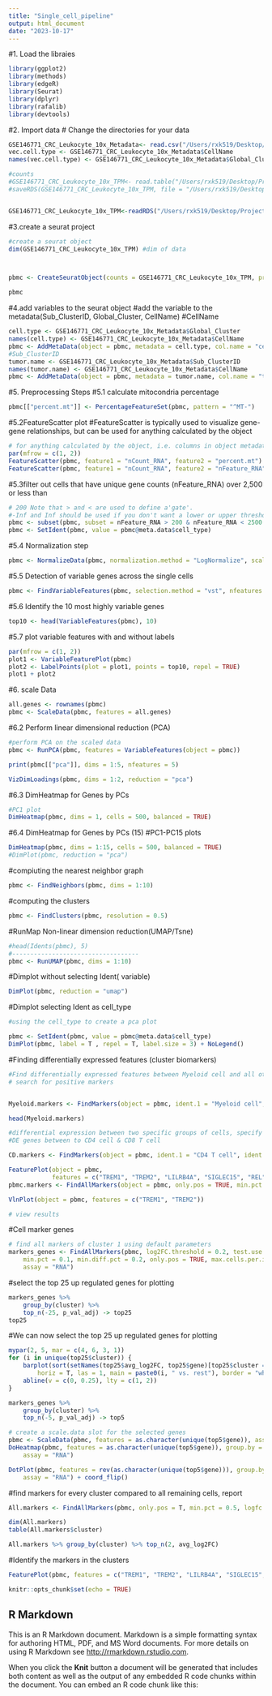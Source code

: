 ```yaml
---
title: "Single_cell_pipeline"
output: html_document
date: "2023-10-17"
---
```



#1. Load the libraies
```r
library(ggplot2)
library(methods)
library(edgeR)
library(Seurat)
library(dplyr)
library(rafalib)
library(devtools)


```



#2. Import data
# Change the directories for your data
```r
GSE146771_CRC_Leukocyte_10x_Metadata<- read.csv("/Users/rxk519/Desktop/Projects/CRC_Project/CRC_datasets_GSE146771/GSE146771_CRC.Leukocyte.10x.Metadata.txt", sep = "\t")
vec.cell.type <- GSE146771_CRC_Leukocyte_10x_Metadata$CellName
names(vec.cell.type) <- GSE146771_CRC_Leukocyte_10x_Metadata$Global_Cluster

#counts
#GSE146771_CRC_Leukocyte_10x_TPM<- read.table("/Users/rxk519/Desktop/Projects/CRC_Project/CRC_datasets_GSE146771/GSE146771_CRC.Leukocyte.10x.TPM.txt", fill = TRUE, header = TRUE, sep = "")
#saveRDS(GSE146771_CRC_Leukocyte_10x_TPM, file = "/Users/rxk519/Desktop/Projects/CRC_Project/CRC_datasets_GSE146771/data/GSE146771_CRC_Leukocyte_10x_TPM.rds")


GSE146771_CRC_Leukocyte_10x_TPM<-readRDS("/Users/rxk519/Desktop/Projects/CRC_Project/CRC_datasets_GSE146771/data/GSE146771_CRC_Leukocyte_10x_TPM.rds")
```

#3.create a seurat project
```r
#create a seurat object
dim(GSE146771_CRC_Leukocyte_10x_TPM) #dim of data



pbmc <- CreateSeuratObject(counts = GSE146771_CRC_Leukocyte_10x_TPM, project = "CRC", min.cells = 3, min.features = 200)

pbmc
```


#4.add variables to the seurat object
#add the variable to the metadata(Sub_ClusterID, Global_Cluster, CellName)
#CellName
```r
cell.type <- GSE146771_CRC_Leukocyte_10x_Metadata$Global_Cluster
names(cell.type) <- GSE146771_CRC_Leukocyte_10x_Metadata$CellName
pbmc <- AddMetaData(object = pbmc, metadata = cell.type, col.name = "cell_type")
#Sub_ClusterID
tumor.name <- GSE146771_CRC_Leukocyte_10x_Metadata$Sub_ClusterID
names(tumor.name) <- GSE146771_CRC_Leukocyte_10x_Metadata$CellName
pbmc <- AddMetaData(object = pbmc, metadata = tumor.name, col.name = "tumor_name")


```

#5. Preprocessing Steps 
#5.1 calculate mitocondria percentage
```r

pbmc[["percent.mt"]] <- PercentageFeatureSet(pbmc, pattern = "^MT-")
```

#5.2FeatureScatter plot 
#FeatureScatter is typically used to visualize gene-gene relationships, but can be used for anything calculated by the object
```r
# for anything calculated by the object, i.e. columns in object metadata, PC scores etc.
par(mfrow = c(1, 2))
FeatureScatter(pbmc, feature1 = "nCount_RNA", feature2 = "percent.mt")
FeatureScatter(pbmc, feature1 = "nCount_RNA", feature2 = "nFeature_RNA")

```

#5.3filter out cells that have unique gene counts (nFeature_RNA) over 2,500 or less than
```r
# 200 Note that > and < are used to define a'gate'.  
#-Inf and Inf should be used if you don't want a lower or upper threshold.
pbmc <- subset(pbmc, subset = nFeature_RNA > 200 & nFeature_RNA < 2500 & percent.mt < 5)
pbmc <- SetIdent(pbmc, value = pbmc@meta.data$cell_type)
```


#5.4 Normalization step
```r
pbmc <- NormalizeData(pbmc, normalization.method = "LogNormalize", scale.factor = 10000)
```
#5.5 Detection of variable genes across the single cells
```r
pbmc <- FindVariableFeatures(pbmc, selection.method = "vst", nfeatures = 2000)
```

#5.6 Identify the 10 most highly variable genes
```r
top10 <- head(VariableFeatures(pbmc), 10)
```


#5.7 plot variable features with and without labels

```r
par(mfrow = c(1, 2))
plot1 <- VariableFeaturePlot(pbmc)
plot2 <- LabelPoints(plot = plot1, points = top10, repel = TRUE)
plot1 + plot2
```


#6. scale Data 
```r
all.genes <- rownames(pbmc)
pbmc <- ScaleData(pbmc, features = all.genes)
```

#6.2 Perform linear dimensional reduction (PCA)
```r
#perform PCA on the scaled data
pbmc <- RunPCA(pbmc, features = VariableFeatures(object = pbmc))

print(pbmc[["pca"]], dims = 1:5, nfeatures = 5)

VizDimLoadings(pbmc, dims = 1:2, reduction = "pca")
```



#6.3 DimHeatmap for Genes by PCs
```r
#PC1 plot 
DimHeatmap(pbmc, dims = 1, cells = 500, balanced = TRUE)
```


#6.4 DimHeatmap for Genes by PCs (15)
#PC1-PC15 plots
```r
DimHeatmap(pbmc, dims = 1:15, cells = 500, balanced = TRUE)
#DimPlot(pbmc, reduction = "pca")
```

#compiuting the nearest neighbor graph 
```r

pbmc <- FindNeighbors(pbmc, dims = 1:10)
```


#computing the clusters 
```r

pbmc <- FindClusters(pbmc, resolution = 0.5)
```

#RunMap Non-linear dimension reduction(UMAP/Tsne)
```r
#head(Idents(pbmc), 5)
#-----------------------------------
pbmc <- RunUMAP(pbmc, dims = 1:10)
```


#Dimplot without selecting Ident( variable)
```r
DimPlot(pbmc, reduction = "umap")
```

#Dimplot selecting Ident as cell_type
```r
#using the cell_type to create a pca plot 

pbmc <- SetIdent(pbmc, value = pbmc@meta.data$cell_type)
DimPlot(pbmc, label = T , repel = T, label.size = 3) + NoLegend()
```
#Finding differentially expressed features (cluster biomarkers)

```r
#Find differentially expressed features between Myeloid cell and all other cells, only
# search for positive markers


Myeloid.markers <- FindMarkers(object = pbmc, ident.1 = "Myeloid cell", min.pct = 0.25, test.use = "roc", only.pos = TRUE)

head(Myeloid.markers)

```



```r
#differential expression between two specific groups of cells, specify the ident.1 and ident.2 parameters
#DE genes between to CD4 cell & CD8 T cell

CD.markers <- FindMarkers(object = pbmc, ident.1 = "CD4 T cell", ident.2 = "CD8 T cell", min.pct = 0.25)


```


```r

FeaturePlot(object = pbmc, 
            features = c("TREM1", "TREM2", "LILRB4A", "SIGLEC15", "REL", "PDL1", "PDCD1LG2","CD274", "SIGLEC10", "MERTK", "SIRPA", "PDCD1","NT5E","ENTPD1","CD276", "CD83", "TNFR2" ))
pbmc.markers <- FindAllMarkers(object = pbmc, only.pos = TRUE, min.pct = 0.25, thresh.use = 0.25)

```


```r
VlnPlot(object = pbmc, features = c("TREM1", "TREM2"))

# view results
```

#Cell marker genes
```r
# find all markers of cluster 1 using default parameters
markers_genes <- FindAllMarkers(pbmc, log2FC.threshold = 0.2, test.use = "wilcox",
    min.pct = 0.1, min.diff.pct = 0.2, only.pos = TRUE, max.cells.per.ident = 50,
    assay = "RNA")
```

#select the top 25 up regulated genes for plotting
```r
markers_genes %>%
    group_by(cluster) %>%
    top_n(-25, p_val_adj) -> top25
top25
```
#We can now select the top 25 up regulated genes for plotting
```r
mypar(2, 5, mar = c(4, 6, 3, 1))
for (i in unique(top25$cluster)) {
    barplot(sort(setNames(top25$avg_log2FC, top25$gene)[top25$cluster == i], F),
        horiz = T, las = 1, main = paste0(i, " vs. rest"), border = "white", yaxs = "i")
    abline(v = c(0, 0.25), lty = c(1, 2))
}


```

```r
markers_genes %>%
    group_by(cluster) %>%
    top_n(-5, p_val_adj) -> top5

# create a scale.data slot for the selected genes
pbmc <- ScaleData(pbmc, features = as.character(unique(top5$gene)), assay = "RNA")
DoHeatmap(pbmc, features = as.character(unique(top5$gene)), group.by = "cell_type",
    assay = "RNA")

```


```r
DotPlot(pbmc, features = rev(as.character(unique(top5$gene))), group.by = "cell_type",
    assay = "RNA") + coord_flip()

```

#find markers for every cluster compared to all remaining cells, report
```r
All.markers <- FindAllMarkers(pbmc, only.pos = T, min.pct = 0.5, logfc.threshold = 0.5)

dim(All.markers)
table(All.markers$cluster)

All.markers %>% group_by(cluster) %>% top_n(2, avg_log2FC)

```



#Identify the markers in the clusters
```r
FeaturePlot(pbmc, features = c("TREM1", "TREM2", "LILRB4A", "SIGLEC15", "REL", "PDL1", "PDCD1LG2","CD274", "SIGLEC10", "MERTK", "SIRPA", "PDCD1","NT5E","ENTPD1","CD276", "CD83", "TNFR2" ))

```

```r
knitr::opts_chunk$set(echo = TRUE)
```

## R Markdown

This is an R Markdown document. Markdown is a simple formatting syntax for authoring HTML, PDF, and MS Word documents. For more details on using R Markdown see <http://rmarkdown.rstudio.com>.

When you click the **Knit** button a document will be generated that includes both content as well as the output of any embedded R code chunks within the document. You can embed an R code chunk like this:

